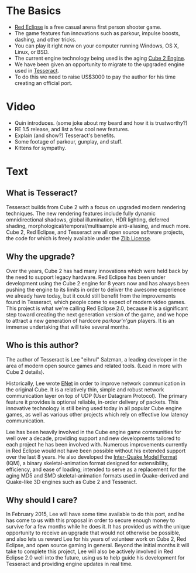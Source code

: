 = The Basics =
* [http://redeclipse.net Red Eclipse] is a free casual arena first person shooter game. 
* The game features fun innovations such as parkour, impulse boosts, dashing, and other tricks.
* You can play it right now on your computer running Windows, OS X, Linux, or BSD.
* The current engine technology being used is the aging [http://cubeengine.com/ Cube 2 Engine].
* We have been given an opportunity to migrate to the upgraded engine used in [http://tesseract.gg/ Tesseract].
* To do this we need to raise US$3000 to pay the author for his time creating an official port.

= Video =
* Quin introduces. (some joke about my beard and how it is trustworthy?)
* RE 1.5 release, and list a few cool new features.
* Explain (and show?) Tesseract's benefits.
* Some footage of parkour, gunplay, and stuff.
* Kittens for sympathy.

= Text =
== What is Tesseract? ==
Tesseract builds from Cube 2 with a focus on upgraded modern rendering techniques. The new rendering features include fully dynamic omnidirectional shadows, global illumination, HDR lighting, deferred shading, morphological/temporal/multisample anti-aliasing, and much more. Cube 2, Red Eclipse, and Tesseract are all open source software projects, the code for which is freely available under the [http://wikipedia.org/wiki/Zlib_License Zlib License].

== Why the upgrade? ==
Over the years, Cube 2 has had many innovations which were held back by the need to support legacy hardware. Red Eclipse has been under development using the Cube 2 engine for 8 years now and has always been pushing the engine to its limits in order to deliver the awesome experience we already have today, but it could still benefit from the improvements found in Tesseract, which people come to expect of modern video games. This project is what we're calling Red Eclipse 2.0, because it is a significant step toward creating the next generation version of the game, and we hope to attract a new generation of hardcore ''parkour'n'gun'' players. It is an immense undertaking that will take several months.

== Who is this author? ==
The author of Tesseract is Lee "eihrul" Salzman, a leading developer in the area of modern open source games and related tools. (Lead in more with Cube 2 details).

Historically, Lee wrote [http://enet.bespin.org/ ENet] in order to improve network communication in the original Cube. It is a relatively thin, simple and robust network communication layer on top of UDP (User Datagram Protocol). The primary feature it provides is optional reliable, in-order delivery of packets. This innovative technology is still being used today in all popular Cube engine games, as well as various other projects which rely on effective low latency communication.

Lee has been heavily involved in the Cube engine game communities for well over a decade, providing support and new developments tailored to each project he has been involved with. Numerous improvements currently in Red Eclipse would not have been possible without his extended support over the last 8 years. He also developed the [http://sauerbraten.org/iqm/ Inter-Quake Model Format] (IQM), a binary skeletal-animation format designed for extensibility, efficiency, and ease of loading; intended to serve as a replacement for the aging MD5 and SMD skeletal-animation formats used in Quake-derived and Quake-like 3D engines such as Cube 2 and Tesseract.

== Why should I care? ==
In February 2015, Lee will have some time available to do this port, and he has come to us with this proposal in order to secure enough money to survive for a few months while he does it. It has provided us with the unique opportunity to receive an upgrade that would not otherwise be possible, and also lets us reward Lee for his years of volunteer work on Cube 2, Red Eclipse, and open source gaming in general. Beyond the initial months it will take to complete this project, Lee will also be actively involved in Red Eclipse 2.0 well into the future, using us to help guide his development for Tesseract and providing engine updates in real time.